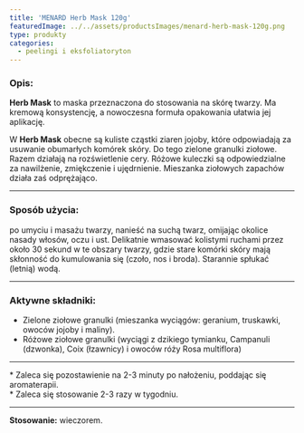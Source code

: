 ```yaml
---
title: 'MENARD Herb Mask 120g'
featuredImage: ../../assets/productsImages/menard-herb-mask-120g.png
type: produkty
categories:
  - peelingi i eksfoliatoryton
---
```


<h3>Opis:</h3>

**Herb Mask** to maska przeznaczona do stosowania na skórę twarzy. Ma kremową konsystencję, a nowoczesna formuła opakowania ułatwia jej aplikację.

W **Herb Mask** obecne są kuliste cząstki ziaren jojoby, które odpowiadają za usuwanie obumarłych komórek skóry. Do tego zielone granulki ziołowe. Razem działają na rozświetlenie cery. Różowe kuleczki są odpowiedzialne za nawilżenie, zmiękczenie i ujędrnienie. Mieszanka ziołowych zapachów działa zaś odprężająco.

---

### Sposób użycia:

po umyciu i masażu twarzy, nanieść na suchą twarz, omijając okolice nasady włosów, oczu i ust. Delikatnie wmasować kolistymi ruchami przez około 30 sekund w te obszary twarzy, gdzie stare komórki skóry mają skłonność do kumulowania się (czoło, nos i broda). Starannie spłukać (letnią) wodą.

---

### Aktywne składniki:

- Zielone ziołowe granulki (mieszanka wyciągów: geranium, truskawki, owoców jojoby i maliny).
- Różowe ziołowe granulki (wyciągi z dzikiego tymianku, Campanuli (dzwonka), Coix (łzawnicy) i owoców róży Rosa multiflora)

---

\* Zaleca się pozostawienie na 2-3 minuty po nałożeniu, poddając się aromaterapii.<br /> \* Zaleca się stosowanie 2-3 razy w tygodniu.

---

**Stosowanie:** wieczorem.
